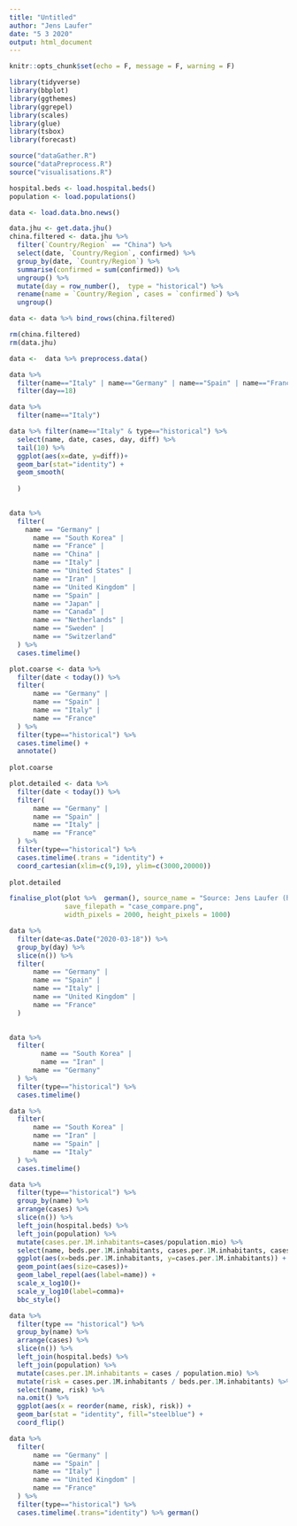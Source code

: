 ```yaml
---
title: "Untitled"
author: "Jens Laufer"
date: "5 3 2020"
output: html_document
---
```


```r
knitr::opts_chunk$set(echo = F, message = F, warning = F)
```

```r
library(tidyverse)
library(bbplot)
library(ggthemes)
library(ggrepel)
library(scales)
library(glue)
library(tsbox)
library(forecast)

source("dataGather.R")
source("dataPreprocess.R")
source("visualisations.R")
```



```r
hospital.beds <- load.hospital.beds()
population <- load.populations()
```



```r
data <- load.data.bno.news()  
```



```r
data.jhu <- get.data.jhu()
china.filtered <- data.jhu %>%
  filter(`Country/Region` == "China") %>%
  select(date, `Country/Region`, confirmed) %>%
  group_by(date, `Country/Region`) %>%
  summarise(confirmed = sum(confirmed)) %>%
  ungroup() %>%
  mutate(day = row_number(),  type = "historical") %>%
  rename(name = `Country/Region`, cases = `confirmed`) %>%
  ungroup()

data <- data %>% bind_rows(china.filtered)

rm(china.filtered)
rm(data.jhu)

```



```r
data <-  data %>% preprocess.data()
```

```r
data %>% 
  filter(name=="Italy" | name=="Germany" | name=="Spain" | name=="France" | name=="China") %>% 
  filter(day==18)
```

```r
data %>% 
  filter(name=="Italy")
```



```r
data %>% filter(name=="Italy" & type=="historical") %>% 
  select(name, date, cases, day, diff) %>% 
  tail(10) %>% 
  ggplot(aes(x=date, y=diff))+
  geom_bar(stat="identity") +
  geom_smooth(
      
  )
  
```








```r
data %>%
  filter(
    name == "Germany" |
      name == "South Korea" |
      name == "France" |
      name == "China" |
      name == "Italy" |
      name == "United States" |
      name == "Iran" |
      name == "United Kingdom" |
      name == "Spain" |
      name == "Japan" |
      name == "Canada" |
      name == "Netherlands" |
      name == "Sweden" |
      name == "Switzerland"
  ) %>%
  cases.timelime()
```


```r
plot.coarse <- data %>% 
  filter(date < today()) %>% 
  filter(
      name == "Germany" |
      name == "Spain" |
      name == "Italy" |
      name == "France" 
  ) %>% 
  filter(type=="historical") %>%
  cases.timelime() +
  annotate()
  
plot.coarse
```



```r
plot.detailed <- data %>% 
  filter(date < today()) %>% 
  filter(
      name == "Germany" |
      name == "Spain" |
      name == "Italy" |
      name == "France" 
  ) %>% 
  filter(type=="historical") %>%
  cases.timelime(.trans = "identity") +
  coord_cartesian(xlim=c(9,19), ylim=c(3000,20000)) 
  
plot.detailed
```

```r
finalise_plot(plot %>%  german(), source_name = "Source: Jens Laufer (http://jenslaufer.com) Data: BNO News", 
              save_filepath = "case_compare.png",
              width_pixels = 2000, height_pixels = 1000)

```


```r
data %>% 
  filter(date<as.Date("2020-03-18")) %>%  
  group_by(day) %>% 
  slice(n()) %>% 
  filter(
      name == "Germany" |
      name == "Spain" |
      name == "Italy" |
      name == "United Kingdom" |
      name == "France" 
  ) 
  
```
```r
data %>% 
  filter(
        name == "South Korea" |
        name == "Iran" |
      name == "Germany" 
  ) %>% 
  filter(type=="historical") %>% 
  cases.timelime() 
```




```r
data %>% 
  filter(
      name == "South Korea" |
      name == "Iran" |
      name == "Spain" |
      name == "Italy"  
  ) %>% 
  cases.timelime() 


```


```r
data %>% 
  filter(type=="historical") %>% 
  group_by(name) %>% 
  arrange(cases) %>% 
  slice(n()) %>% 
  left_join(hospital.beds) %>% 
  left_join(population) %>% 
  mutate(cases.per.1M.inhabitants=cases/population.mio) %>% 
  select(name, beds.per.1M.inhabitants, cases.per.1M.inhabitants, cases) %>% 
  ggplot(aes(x=beds.per.1M.inhabitants, y=cases.per.1M.inhabitants)) +
  geom_point(aes(size=cases))+
  geom_label_repel(aes(label=name)) +
  scale_x_log10()+
  scale_y_log10(label=comma)+
  bbc_style()
```
```r
data %>%
  filter(type == "historical") %>%
  group_by(name) %>%
  arrange(cases) %>%
  slice(n()) %>%
  left_join(hospital.beds) %>%
  left_join(population) %>%
  mutate(cases.per.1M.inhabitants = cases / population.mio) %>%
  mutate(risk = cases.per.1M.inhabitants / beds.per.1M.inhabitants) %>%
  select(name, risk) %>%
  na.omit() %>% 
  ggplot(aes(x = reorder(name, risk), risk)) +
  geom_bar(stat = "identity", fill="steelblue") +
  coord_flip() 
```


```r
data %>% 
  filter(
      name == "Germany" |
      name == "Spain" |
      name == "Italy" |
      name == "United Kingdom" |
      name == "France" 
  ) %>% 
  filter(type=="historical") %>% 
  cases.timelime(.trans="identity") %>% german()
```


